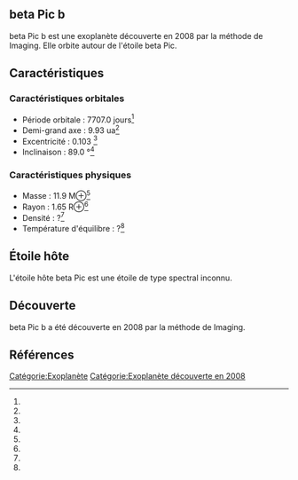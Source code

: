 == beta Pic b ==

{{Infobox Exoplanète
| nom = beta Pic b
| image = 
| légende = 
| étoile = beta Pic
| constellation = 
| ascension_droite = 
| déclinaison = 
| distance = ?
| type_spectral = ?
| masse = 11.9 M⊕<ref></ref>
| rayon = 1.65 R⊕<ref></ref>
| densité = ?<ref></ref>
| gravité = ?<ref></ref>
| température = ?<ref></ref>
| période = 7707.0 j<ref></ref>
| demi_grand_axe = 9.93 ua<ref></ref>
| excentricité = 0.103 <ref></ref>
| inclinaison = 89.0 °<ref></ref>
| méthode_découverte = Imaging
| date_découverte = 2008
| statut = Confirmée
}}

beta Pic b est une exoplanète découverte en 2008 par la méthode de Imaging. Elle orbite autour de l'étoile beta Pic.

== Caractéristiques ==

=== Caractéristiques orbitales ===
* Période orbitale : 7707.0 jours<ref></ref>
* Demi-grand axe : 9.93 ua<ref></ref>
* Excentricité : 0.103 <ref></ref>
* Inclinaison : 89.0 °<ref></ref>

=== Caractéristiques physiques ===
* Masse : 11.9 M⊕<ref></ref>
* Rayon : 1.65 R⊕<ref></ref>
* Densité : ?<ref></ref>
* Température d'équilibre : ?<ref></ref>

== Étoile hôte ==

{{Infobox Étoile
| nom = beta Pic
| image = 
| légende = 
| constellation = 
| ascension_droite = 
| déclinaison = 
| distance = ?
| type_spectral = ?
| magnitude_absolue = 
| magnitude_apparente = 
| masse = ?<ref></ref>
| rayon = ?<ref></ref>
| température = ?<ref></ref>
| métallicité = ?<ref></ref>
| âge = ?<ref></ref>
}}

L'étoile hôte beta Pic est une étoile de type spectral inconnu.

== Découverte ==

beta Pic b a été découverte en 2008 par la méthode de Imaging.

== Références ==
<references />

[[Catégorie:Exoplanète]]
[[Catégorie:Exoplanète découverte en 2008]]
